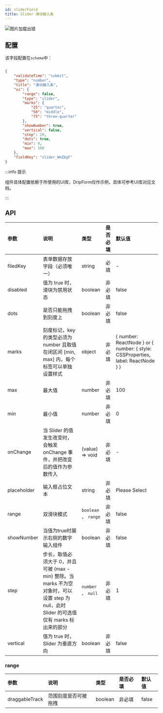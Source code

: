 ```yaml
---
id: sliderField
title: Slider 滑动输入条
---
```



<img src='https://storage.360buyimg.com/imgtools/92dcc7c036-86e3b380-4cf9-11ec-ba01-fb2536faa70c.png' alt="图片加载出错"/>

## 配置
该字段配置在`schema`中：

```json title="schema" {12,13,14}

{
    "validateTime": "submit",
    "type": "number",
    "title": "滑动输入条",
    "ui": {
        "range": false,
        "type": "slider",
        "marks": {
            "25": "quarter",
            "50": "middle",
            "75": "three-quarter"
        },
        "showNumber": true,
        "vertical": false,
        "step": 20,
        "dots": true,
        "min": 0,
        "max": 100
    },
    "fieldKey": "slider_WmZbgF"
}

```

:::info 提示

组件具体配置依赖于所使用的UI库，DripForm仅作示例，具体可参考UI库对应文档。

:::

## API
| 参数        | 说明     | 类型     |  是否必填 | 默认值 |
|:-----------|:--------------------------------------------------------------|:--------|:---|:---|
| filedKey      | 表单数据存放字段（必须唯一）| string   | 必填 | - |
| disabled      | 值为 true 时，滑块为禁用状态 | boolean   | 非必填 | false |
| dots      | 是否只能拖拽到刻度上 | boolean   | 非必填 | false |
| marks      | 刻度标记，key 的类型必须为 number 且取值在闭区间 [min, max] 内，每个标签可以单独设置样式 | object   | 非必填 | { number: ReactNode } or { number: { style: CSSProperties, label: ReactNode } } |
|max |最大值 |number| 非必填 | 100 |
|min |最小值 |number| 非必填 | 0 |
| onChange      | 当 Slider 的值发生改变时，会触发 onChange 事件，并把改变后的值作为参数传入 | (value) => void   |  非必填 | - |
| placeholder      | 输入框占位文本 | string   | 非必填 | Please Select|
| range | 双滑块模式 | `boolean` 、 `range` | 非必填 | false |
| showNumber      | 当值为true时展示右侧的数字输入组件 | boolean | 非必填 | false |
| step      | 步长，取值必须大于 0，并且可被 (max - min) 整除。当 marks 不为空对象时，可以设置 step 为 null，此时 Slider 的可选值仅有 marks 标出来的部分 | `number` 、 `null`   | 非必填 | 1 |
| vertical      | 值为 true 时，Slider 为垂直方向 | boolean   | 非必填 | false |

### range
| 参数 | 说明| 类型 |是否必填 |默认值|
|:-----------|:--------------------------------------------------------------|:--------|:---|:---|
| draggableTrack | 范围刻度是否可被拖拽 | boolean | 非必填 | false |


